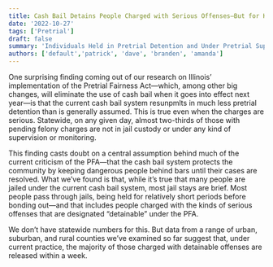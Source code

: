 ```yaml
---
title: Cash Bail Detains People Charged with Serious Offenses—But for How Long?  
date: '2022-10-27'
tags: ['Pretrial']
draft: false
summary: 'Individuals Held in Pretrial Detention and Under Pretrial Supervision in the Community'
authors: ['default','patrick', 'dave', 'branden', 'amanda']
---
```




One surprising finding coming out of our research on Illinois’ implementation of the Pretrial Fairness Act—which, among other big changes, will eliminate the use of cash bail when it goes into effect next year—is that the current cash bail system resunpmlts in much less pretrial detention than is generally assumed. This is true even when the charges are serious. Statewide, on any given day, almost two-thirds of those with pending felony charges are not in jail custody or under any kind of supervision or monitoring.

This finding casts doubt on a central assumption behind much of the current criticism of the PFA—that the cash bail system protects the community by keeping dangerous people behind bars until their cases are resolved. What we’ve found is that, while it’s true that many people are jailed under the current cash bail system, most jail stays are brief. Most people pass through jails, being held for relatively short periods before bonding out—and that includes people charged with the kinds of serious offenses that are designated “detainable” under the PFA. 

We don’t have statewide numbers for this. But data from a range of urban, suburban, and rural counties we’ve examined so far suggest that, under current practice, the majority of those charged with detainable offenses are released within a week. 

<DataWrapChart   title="Cash Bail in Illinois Detains Most Defendants for Less than 7 Days" ariaLabel="Split Bars" id="datawrapper-chart-4X9xE" src="https://datawrapper.dwcdn.net/4X9xE/" scrolling="no" frameborder="0"  />
